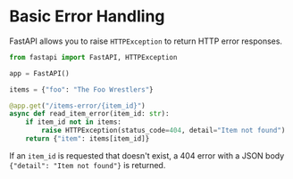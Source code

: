 # Basic Error Handling

FastAPI allows you to raise `HTTPException` to return HTTP error responses.

```python
from fastapi import FastAPI, HTTPException

app = FastAPI()

items = {"foo": "The Foo Wrestlers"}

@app.get("/items-error/{item_id}")
async def read_item_error(item_id: str):
    if item_id not in items:
        raise HTTPException(status_code=404, detail="Item not found")
    return {"item": items[item_id]}
```
If an `item_id` is requested that doesn't exist, a 404 error with a JSON body `{"detail": "Item not found"}` is returned.